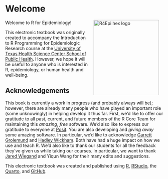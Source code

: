 # Welcome {.unnumbered}

<!-- R4Epi Hex Sticker -->
<img align="right" src="r4epi_icon.png" alt="R4Epi hex logo" width="208" height="240" style="margin: 0 1em 0 1em">

Welcome to R for Epidemiology! 

This electronic textbook was originally created to accompany the Introduction to R Programming for Epidemiologic Research course at the [University of Texas Health Science Center School of Public Health](https://sph.uth.edu/). However, we hope it will be useful to anyone who is interested in R, epidemiology, or human health and well-being.

## Acknowledgements {.unnumbered}

This book is currently a work in progress (and probably always will be); however, there are already many people who have played an important role (some unknowingly) in helping develop it thus far. First, we’d like to offer our gratitude to all past, current, and future members of the R Core Team for maintaining this _amazing_, _free_ software. We’d also like to express our gratitude to everyone at [Posit](https://posit.co/). You are also developing and _giving away_ some amazing software. In particular, we’d like to acknowledge [Garrett Grolemund](https://www.linkedin.com/in/garrett-grolemund-49328411/) and [Hadley Wickham](https://hadley.nz/). Both have had a huge impact on how we use and teach R. We’d also like to thank our students for all the feedback they’ve given us while taking our courses. In particular, we want to thank [Jared Wiegand](https://www.linkedin.com/in/jared-wiegand/) and Yiqun Wang for their many edits and suggestions. 

This electronic textbook was created and published using [R](https://cran.r-project.org/), [RStudio](https://www.rstudio.com/), the [Quarto](https://quarto.org/), and [GitHub](https://github.com/).